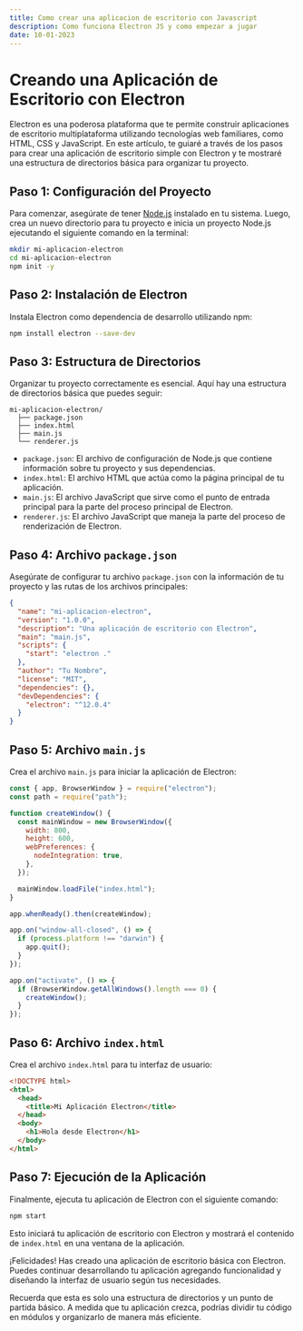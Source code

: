 ```yaml
---
title: Como crear una aplicacion de escritorio con Javascript
description: Como funciona Electron JS y como empezar a jugar
date: 10-01-2023
---
```


# Creando una Aplicación de Escritorio con Electron

Electron es una poderosa plataforma que te permite construir aplicaciones de escritorio multiplataforma utilizando tecnologías web familiares, como HTML, CSS y JavaScript. En este artículo, te guiaré a través de los pasos para crear una aplicación de escritorio simple con Electron y te mostraré una estructura de directorios básica para organizar tu proyecto.

## Paso 1: Configuración del Proyecto

Para comenzar, asegúrate de tener [Node.js](https://nodejs.org/) instalado en tu sistema. Luego, crea un nuevo directorio para tu proyecto e inicia un proyecto Node.js ejecutando el siguiente comando en la terminal:

```bash
mkdir mi-aplicacion-electron
cd mi-aplicacion-electron
npm init -y
```

## Paso 2: Instalación de Electron

Instala Electron como dependencia de desarrollo utilizando npm:

```bash
npm install electron --save-dev
```

## Paso 3: Estructura de Directorios

Organizar tu proyecto correctamente es esencial. Aquí hay una estructura de directorios básica que puedes seguir:

```
mi-aplicacion-electron/
  ├── package.json
  ├── index.html
  ├── main.js
  └── renderer.js
```

- `package.json`: El archivo de configuración de Node.js que contiene información sobre tu proyecto y sus dependencias.
- `index.html`: El archivo HTML que actúa como la página principal de tu aplicación.
- `main.js`: El archivo JavaScript que sirve como el punto de entrada principal para la parte del proceso principal de Electron.
- `renderer.js`: El archivo JavaScript que maneja la parte del proceso de renderización de Electron.

## Paso 4: Archivo `package.json`

Asegúrate de configurar tu archivo `package.json` con la información de tu proyecto y las rutas de los archivos principales:

```json
{
  "name": "mi-aplicacion-electron",
  "version": "1.0.0",
  "description": "Una aplicación de escritorio con Electron",
  "main": "main.js",
  "scripts": {
    "start": "electron ."
  },
  "author": "Tu Nombre",
  "license": "MIT",
  "dependencies": {},
  "devDependencies": {
    "electron": "^12.0.4"
  }
}
```

## Paso 5: Archivo `main.js`

Crea el archivo `main.js` para iniciar la aplicación de Electron:

```javascript
const { app, BrowserWindow } = require("electron");
const path = require("path");

function createWindow() {
  const mainWindow = new BrowserWindow({
    width: 800,
    height: 600,
    webPreferences: {
      nodeIntegration: true,
    },
  });

  mainWindow.loadFile("index.html");
}

app.whenReady().then(createWindow);

app.on("window-all-closed", () => {
  if (process.platform !== "darwin") {
    app.quit();
  }
});

app.on("activate", () => {
  if (BrowserWindow.getAllWindows().length === 0) {
    createWindow();
  }
});
```

## Paso 6: Archivo `index.html`

Crea el archivo `index.html` para tu interfaz de usuario:

```html showLineNumbers /h1/1,2 {3-5}
<!DOCTYPE html>
<html>
  <head>
    <title>Mi Aplicación Electron</title>
  </head>
  <body>
    <h1>Hola desde Electron</h1>
  </body>
</html>
```

## Paso 7: Ejecución de la Aplicación

Finalmente, ejecuta tu aplicación de Electron con el siguiente comando:

```bash
npm start
```

Esto iniciará tu aplicación de escritorio con Electron y mostrará el contenido de `index.html` en una ventana de la aplicación.

¡Felicidades! Has creado una aplicación de escritorio básica con Electron. Puedes continuar desarrollando tu aplicación agregando funcionalidad y diseñando la interfaz de usuario según tus necesidades.

Recuerda que esta es solo una estructura de directorios y un punto de partida básico. A medida que tu aplicación crezca, podrías dividir tu código en módulos y organizarlo de manera más eficiente.
